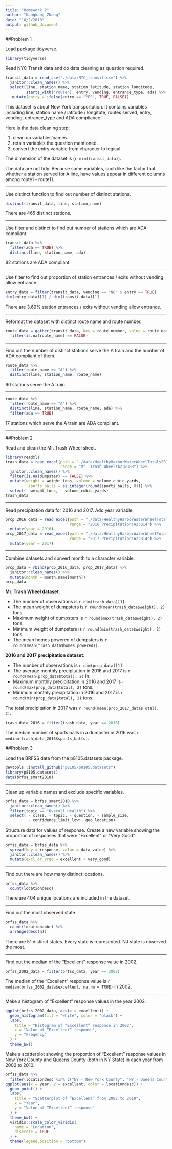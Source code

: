```yaml
---
title: "Homework 2"
author: "Kangkang Zhang"
date: "10/2/2018"
output: github_document
---
```


##Problem 1

Load package tidyverse.
```r
library(tidyverse)
```

Read NYC Transit data and do data cleaning as question required.
```r
transit_data = read_csv("./data/NYC_transit.csv") %>% 
  janitor::clean_names() %>%  
  select(line, station_name, station_latitude, station_longitude,
         starts_with("route"), entry, vending, entrance_type, ada) %>% 
   mutate(entry = ifelse(entry == "YES", TRUE, FALSE))
```

This dataset is about New York transportation. It contains variables including line, station name / latitude / longitute, routes served, entry, vending, entrance_type and ADA compliance.

Here is the data cleaning step:

1.   clean up variables'names.
1.   retain variables the question mentioned.
1.   convert the entry variable from character to logical.

The dimension of the dataset is (`r dim(transit_data)`).

The data are not tidy. Because some variables, such like the factor that whether a station served for A line, have values appear in different columns among route1 - route11. 

----------------------------

Use distinct function to find out number of distinct stations.
```r
distinct(transit_data, line, station_name)
```
There are 465 distinct stations.

----------------------------

Use filter and distinct to find out number of stations which are ADA compliant.
```r
transit_data %>% 
  filter(ada == TRUE) %>% 
  distinct(line, station_name, ada)
```
82 stations are ADA compliant.

----------------------------

Use filter to find out proportion of station entrances / exits without vending allow entrance.
```r
entry_data = filter(transit_data, vending == "NO" & entry == TRUE) 
dim(entry_data)[1] / dim(transit_data)[1]
```
There are 3.69% station entrances / exits without vending allow entrance.

----------------------------

Reformat the dataset with distinct route name and route number.
```r
route_data = gather(transit_data, key = route_number, value = route_name, route1:route11) %>% 
  filter(is.na(route_name) == FALSE)
```

----------------------------

Find out the number of distinct stations serve the A train and the number of ADA compliant of them.
```r
route_data %>% 
  filter(route_name == "A") %>% 
  distinct(line, station_name, route_name)
```
60 stations serve the A train.

----------------------------

```r
route_data %>% 
  filter(route_name == "A") %>% 
  distinct(line, station_name, route_name, ada) %>% 
  filter(ada == TRUE)
```
17 stations which serve the A train are ADA compliant.

----------------------------

##Problem 2

Read and clean the Mr. Trash Wheel sheet.
```r
library(readxl)
trash_data = read_excel(path = "./data/HealthyHarborWaterWheelTotals2018-7-28.xlsx", 
                        range = "Mr. Trash Wheel!A2:N388") %>% 
  janitor::clean_names() %>% 
  filter(is.na(dumpster) == FALSE) %>% 
  mutate(weight = weight_tons, volume = volume_cubic_yards, 
          sports_balls = as.integer(round(sports_balls, 0))) %>% 
  select(- weight_tons, - volume_cubic_yards)
trash_data
```

----------------------------------------

Read precipitation data for 2016 and 2017. Add year variable.
```r
prcp_2016_data = read_excel(path = "./data/HealthyHarborWaterWheelTotals2018-7-28.xlsx", 
                            range = "2016 Precipitation!A2:B14") %>% 
  mutate(year = 2016)
prcp_2017_data = read_excel(path = "./data/HealthyHarborWaterWheelTotals2018-7-28.xlsx", 
                            range = "2017 Precipitation!A2:B14") %>% 
  mutate(year = 2017)
```

----------------------------------------

Combine datasets and convert month to a character variable.
```r
prcp_data = rbind(prcp_2016_data, prcp_2017_data) %>% 
  janitor::clean_names() %>% 
  mutate(month = month.name[month])
prcp_data
```

**Mr. Trash Wheel dataset**:

*   The number of observations is `r dim(trash_data)[1]`. 
*   The mean weight of  dumpsters is `r round(mean(trash_data$weight), 2)` tons. 
*   Maximum weight of dumpsters is `r round(max(trash_data$weight), 2)` tons.
*   Minimum weight of dumpsters is `r round(min(trash_data$weight), 2)` tons.
*   The mean homes powered of dumpsters is `r round(mean(trash_data$homes_powered))`.

**2016 and 2017 precipitation dataset**:

*   The number of observations is `r dim(prcp_data)[1]`. 
*   The average monthly precipitation in 2016 and 2017 is `r round(mean(prcp_data$total), 2)` in. 
*   Maximum monthly precipitation in 2016 and 2017 is `r round(max(prcp_data$total), 2)` tons.
*   Minimum monthly precipitation in 2016 and 2017 is `r round(min(prcp_data$total), 2)` tons.

The total precipitation in 2017 was `r round(mean(prcp_2017_data$Total), 2)`.
```r
trash_data_2016 = filter(trash_data, year == 2016) 
```

The median number of sports balls in a dumpster in 2016 was `r  median(trash_data_2016$sports_balls)`.

##Problem 3

Load the BRFSS data from the p8105.datasets package.
```r
devtools::install_github("p8105/p8105.datasets")
library(p8105.datasets)
data(brfss_smart2010)
```

--------------------------------

Clean up variable names and exclude specific variables.
```r
brfss_data = brfss_smart2010 %>% 
  janitor::clean_names() %>% 
  filter(topic == "Overall Health") %>% 
  select( - class, - topic, - question, - sample_size, 
          - confidence_limit_low:- geo_location)
```

Structure data for values of response. Create a new variable showing the proportion of responses that were “Excellent” or “Very Good”.
```r
brfss_data = brfss_data %>% 
  spread(key = response, value = data_value) %>% 
  janitor::clean_names() %>%
  mutate(excl_or_vrgd = excellent + very_good)
```

---------------------------------------

Find out there are how many distinct locations.
```r
brfss_data %>% 
  count(locationdesc)   
```

There are 404 unique locations are included in the dataset. 

-------------

Find out the most observed state.
```r
brfss_data %>% 
  count(locationabbr) %>% 
  arrange(desc(n))
```

There are 51 distinct states. Every state is represented. NJ state is observed the most.

-----------------------

Find out the median of the “Excellent” response value in 2002.
```r
brfss_2002_data = filter(brfss_data, year == 2002)
```

The median of the “Excellent” response value is `r median(brfss_2002_data$excellent, na.rm = TRUE)` in 2002.

---

Make a histogram of “Excellent” response values in the year 2002.
```r
ggplot(brfss_2002_data, aes(x = excellent)) +
  geom_histogram(fill = "white", color = "black") + 
  labs(
    title = "Histogram of “Excellent” responce in 2002",
    x = "Value of “Excellent” response",
    y = "Freqency"
  ) +
  theme_bw()
```

Make a scatterplot showing the proportion of “Excellent” response values in New York County and Queens County (both in NY State) in each year from 2002 to 2010.

```r
brfss_data %>% 
  filter(locationdesc %in% c("NY - New York County", "NY - Queens County")) %>% 
ggplot(aes(x = year, y = excellent, color = locationdesc)) +
  geom_point() + 
  labs(
    title = "Scatterplot of “Excellent” from 2002 to 2010",
    x = "Year",
    y = "Value of “Excellent” response"
  ) +
  theme_bw() + 
  viridis::scale_color_viridis(
    name = "Location", 
    discrete = TRUE
  ) + 
  theme(legend.position = "bottom")
```